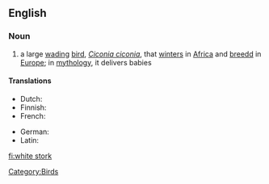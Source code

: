 ==English==

===Noun===
{{wikipedia}}
{{en-noun|sg=[[white]] [[stork]]}}

# a large [[wading]] [[bird]], ''[[Ciconia ciconia]]'', that [[winter]]s in [[Africa]] and [[breed]]d in [[Europe]]; in [[mythology]], it delivers babies

====Translations====
{{trans-top|large wading bird, ''Ciconia ciconia''}}
*Dutch: {{t+|nl|ooievaar|m}}
*Finnish: {{t|fi|kattohaikara}}
*French: {{t|fr|cigogne blanche}}
{{trans-mid}}
*German: {{t|de|Weissstorch}}
*Latin: {{t-|la|ciconia}}
{{trans-bottom}}

[[Category:Birds]]

[[fi:white stork]]